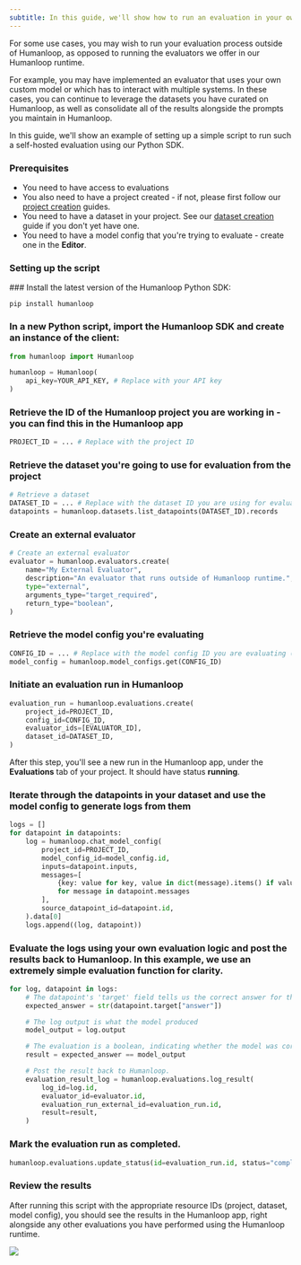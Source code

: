 ```yaml
---
subtitle: In this guide, we'll show how to run an evaluation in your own infrastructure and post the results to Humanloop.
---
```

For some use cases, you may wish to run your evaluation process outside of Humanloop, as opposed to running the evaluators we offer in our Humanloop runtime.

For example, you may have implemented an evaluator that uses your own custom model or which has to interact with multiple systems. In these cases, you can continue to leverage the datasets you have curated on Humanloop, as well as consolidate all of the results alongside the prompts you maintain in Humanloop.

In this guide, we'll show an example of setting up a simple script to run such a self-hosted evaluation using our Python SDK.

### Prerequisites

- You need to have access to evaluations
- You also need to have a project created - if not, please first follow our [project creation](../create-project/from-playground) guides.
- You need to have a dataset in your project. See our [dataset creation](../create-datasets/overview) guide if you don't yet have one.
- You need to have a model config that you're trying to evaluate - create one in the **Editor**.

### Setting up the script

<Steps>
### Install the latest version of the Humanloop Python SDK:

```shell
pip install humanloop
```

### In a new Python script, import the Humanloop SDK and create an instance of the client:

```python
from humanloop import Humanloop

humanloop = Humanloop(
    api_key=YOUR_API_KEY, # Replace with your API key
)
```

### Retrieve the ID of the Humanloop project you are working in - you can find this in the Humanloop app

```python
PROJECT_ID = ... # Replace with the project ID
```

### Retrieve the dataset you're going to use for evaluation from the project

```python
# Retrieve a dataset
DATASET_ID = ... # Replace with the dataset ID you are using for evaluation (this should be inside the project)
datapoints = humanloop.datasets.list_datapoints(DATASET_ID).records
```

### Create an external evaluator

```python
# Create an external evaluator
evaluator = humanloop.evaluators.create(
    name="My External Evaluator",
    description="An evaluator that runs outside of Humanloop runtime.",
    type="external",
    arguments_type="target_required",
    return_type="boolean",
)
```

### Retrieve the model config you're evaluating

```python
CONFIG_ID = ... # Replace with the model config ID you are evaluating (should be inside the project)
model_config = humanloop.model_configs.get(CONFIG_ID)
```

### Initiate an evaluation run in Humanloop

```python
evaluation_run = humanloop.evaluations.create(
    project_id=PROJECT_ID,
    config_id=CONFIG_ID,
    evaluator_ids=[EVALUATOR_ID],
    dataset_id=DATASET_ID,
)
```

After this step, you'll see a new run in the Humanloop app, under the **Evaluations** tab of your project. It should have status **running**.

### Iterate through the datapoints in your dataset and use the model config to generate logs from them

```python
logs = []
for datapoint in datapoints:
    log = humanloop.chat_model_config(
        project_id=PROJECT_ID,
        model_config_id=model_config.id,
        inputs=datapoint.inputs,
        messages=[
            {key: value for key, value in dict(message).items() if value is not None}
            for message in datapoint.messages
        ],
        source_datapoint_id=datapoint.id,
    ).data[0]
    logs.append((log, datapoint))
```

### Evaluate the logs using your own evaluation logic and post the results back to Humanloop. In this example, we use an extremely simple evaluation function for clarity.

```python
for log, datapoint in logs:
    # The datapoint's 'target' field tells us the correct answer for this datapoint
    expected_answer = str(datapoint.target["answer"])

    # The log output is what the model produced
    model_output = log.output

    # The evaluation is a boolean, indicating whether the model was correct.
    result = expected_answer == model_output

    # Post the result back to Humanloop.
    evaluation_result_log = humanloop.evaluations.log_result(
        log_id=log.id,
        evaluator_id=evaluator.id,
        evaluation_run_external_id=evaluation_run.id,
        result=result,
    )
```

### Mark the evaluation run as completed.

```python
humanloop.evaluations.update_status(id=evaluation_run.id, status="completed")
```
</Steps>

### Review the results

After running this script with the appropriate resource IDs  (project, dataset, model config), you should see the results in the Humanloop app, right alongside any other evaluations you have performed using the Humanloop runtime.

<img src="../../../assets/images/f5e8663-image.png" />